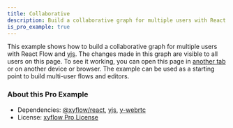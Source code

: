 ```yaml
---
title: Collaborative
description: Build a collaborative graph for multiple users with React Flow and yjs
is_pro_example: true
---
```


This example shows how to build a collaborative graph for multiple users with React Flow and [yjs](https://github.com/yjs/yjs). The changes made in this graph are visible to all users on this page. To see it working, you can open this page in [another tab](/examples/interaction/collaborative) or on another device or browser.
The example can be used as a starting point to build multi-user flows and editors.

<ProExampleViewer slug="collaborative" />

### About this Pro Example

- Dependencies: [@xyflow/react](https://www.npmjs.com/package/@xyflow/react), [yjs](https://www.npmjs.com/package/yjs), [y-webrtc](https://www.npmjs.com/package/y-webrtc)
- License: [xyflow Pro License](https://xyflow.com/pro-license)
